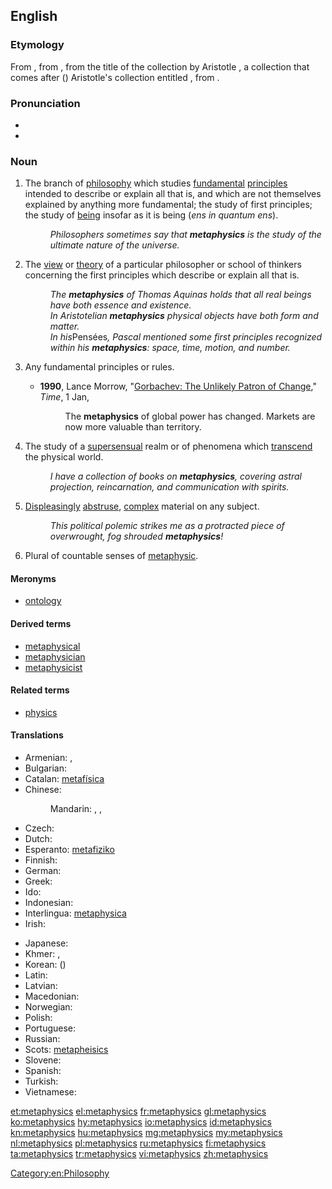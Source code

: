 ==English==
{{wikipedia}}

===Etymology===
From {{etyl|la}} {{term|lang=la|metaphysica}}, from {{etyl|gkm}} {{term|sc=polytonic|μεταφυσικά|tr=metaphusika|lang=gkm}}, from the title of the collection by Aristotle {{term||μετὰ τὰ φυσικά}}, a collection that comes after ({{term|lang=grc|μετά|tr=meta}}) Aristotle's collection entitled {{term||τὰ φυσικά}}, from {{term|sc=polytonic|φυσικός|tr=phusikos||natural}}.

===Pronunciation===
* {{IPA|/mɛtəˈfɪzɪks/}}
* {{enPR|mĕ'təfĭziks}}

===Noun===
{{en-noun|metaphysics|-}}

# {{philosophy|uncountable}} The branch of [[philosophy]] which studies [[fundamental]] [[principles]] intended to describe or explain all that is, and which are not themselves explained by anything more fundamental; the study of first principles; the study of [[being]] insofar as it is being (''ens in quantum ens'').
#: ''Philosophers sometimes say that '''metaphysics''' is the study of the ultimate nature of the universe.''
# {{philosophy|countable}} The [[view]] or [[theory]] of a particular philosopher or school of thinkers concerning the first principles which describe or explain all that is.
#: ''The '''metaphysics''' of Thomas Aquinas holds that all real beings have both essence and existence.''
#: ''In Aristotelian '''metaphysics''' physical objects have both form and matter.''
#: ''In his ''Pensées'', Pascal mentioned some first principles recognized within his '''metaphysics''': space, time, motion, and number.''
# {{uncountable|by extension from the philosophical sense}} Any fundamental principles or rules.
#* '''1990''', Lance Morrow, "[http://www.time.com/time/magazine/article/0,9171,969082,00.html Gorbachev: The Unlikely Patron of Change]," ''Time'', 1 Jan,
#*: The '''metaphysics''' of global power has changed. Markets are now more valuable than territory.
# {{uncountable}} The study of a [[supersensual]] realm or of phenomena which [[transcend]] the physical world.
#: ''I have a collection of books on '''metaphysics''', covering astral projection, reincarnation, and communication with spirits.''
# {{uncountable}} [[displeasing|Displeasing]]ly [[abstruse]], [[complex]] material on any subject.
#: ''This political polemic strikes me as a protracted piece of overwrought, fog shrouded '''metaphysics'''!''
# {{countable}} Plural of countable senses of [[metaphysic]].

====Meronyms====
* [[ontology]]

====Derived terms====
* [[metaphysical]]
* [[metaphysician]]
* [[metaphysicist]]

====Related terms====
* [[physics]]

====Translations====
{{trans-top|branch of philosophy that studies first principles}}
* Armenian: {{t-|hy|բնազանցություն|tr=bnazanc’ut’yun}},  {{t-|hy|մետաֆիզիկա|tr=metafizika}}
* Bulgarian: {{t+|bg|метафизика|f|tr=metafízika|sc=Cyrl}}
* Catalan: [[metafísica]] {{f}}
* Chinese:
*: Mandarin: {{t|zh|形而上學|sc=Hani}}, {{t|zh|形而上学|tr=xíng'érshàngxué|sc=Hani}}, {{t|zh|形上|tr=xíngshàng|sc=Hani}}
* Czech: {{t+|cs|metafyzika|f}}
* Dutch: {{t+|nl|metafysica}}
* Esperanto: [[metafiziko]]
* Finnish: {{t+|fi|metafysiikka}}
* German: {{t+|de|Metaphysik|f}}
* Greek: {{t+|el|μεταφυσική|f|tr=metafysikí|sc=Grek}}
* Ido: {{t+|io|metafiziko|xs=Ido}}
* Indonesian: {{t+|id|metafisika}}
* Interlingua: [[metaphysica]]
* Irish: {{t-|ga|meitifisic|f}}
{{trans-mid}}
* Japanese: {{t-|ja|形而上学|tr=けいじじょうがく, keijijōgaku|sc=Jpan}}
* Khmer: {{t-|km|បរមត្ថវិជ្ជា|tr=pakrakmat vityea|sc=Khmr}}, {{t-|km|អស្តិរូបវិជ្ជា|sc=Khmr}}
* Korean: {{t-|ko|형이상학|tr=hyeong-isanghak|sc=Kore}} ({{t+|ko|形而上學|sc=Kore}})
* Latin: {{t-|la|metaphysica|f}}
* Latvian: {{t|lv|metafizika|f}}
* Macedonian: {{t-|mk|метафизика|f|tr=metafízika}}
* Norwegian: {{t-|no|metafysikk}}
* Polish: {{t-|pl|metafizyka|f}}
* Portuguese: {{t+|pt|metafísica|f}}
* Russian: {{t+|ru|метафизика|f|tr=metafízika|alt=метафи́зика}}
* Scots: [[metapheisics]]
* Slovene: {{t+|sl|metafizika|f}}
* Spanish: {{t+|es|metafísica|f}}
* Turkish: {{t+|tr|metafizik}}
* Vietnamese: {{t+|vi|siêu hình học}}
{{trans-bottom}}

[[Category:en:Philosophy]]

[[et:metaphysics]]
[[el:metaphysics]]
[[fr:metaphysics]]
[[gl:metaphysics]]
[[ko:metaphysics]]
[[hy:metaphysics]]
[[io:metaphysics]]
[[id:metaphysics]]
[[kn:metaphysics]]
[[hu:metaphysics]]
[[mg:metaphysics]]
[[my:metaphysics]]
[[nl:metaphysics]]
[[pl:metaphysics]]
[[ru:metaphysics]]
[[fi:metaphysics]]
[[ta:metaphysics]]
[[tr:metaphysics]]
[[vi:metaphysics]]
[[zh:metaphysics]]